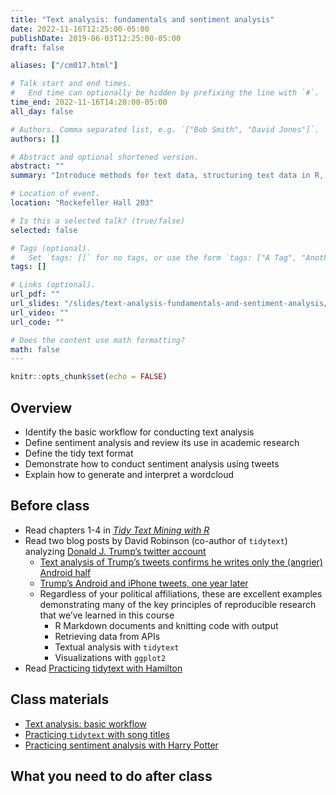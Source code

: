 ```yaml
---
title: "Text analysis: fundamentals and sentiment analysis"
date: 2022-11-16T12:25:00-05:00
publishDate: 2019-06-03T12:25:00-05:00
draft: false

aliases: ["/cm017.html"]

# Talk start and end times.
#   End time can optionally be hidden by prefixing the line with `#`.
time_end: 2022-11-16T14:20:00-05:00
all_day: false

# Authors. Comma separated list, e.g. `["Bob Smith", "David Jones"]`.
authors: []

# Abstract and optional shortened version.
abstract: ""
summary: "Introduce methods for text data, structuring text data in R, and conducting exploratory analysis."

# Location of event.
location: "Rockefeller Hall 203"

# Is this a selected talk? (true/false)
selected: false

# Tags (optional).
#   Set `tags: []` for no tags, or use the form `tags: ["A Tag", "Another Tag"]` for one or more tags.
tags: []

# Links (optional).
url_pdf: ""
url_slides: "/slides/text-analysis-fundamentals-and-sentiment-analysis/"
url_video: ""
url_code: ""

# Does the content use math formatting?
math: false
---
```


```r
knitr::opts_chunk$set(echo = FALSE)
```

## Overview

* Identify the basic workflow for conducting text analysis
* Define sentiment analysis and review its use in academic research
* Define the tidy text format
* Demonstrate how to conduct sentiment analysis using tweets
* Explain how to generate and interpret a wordcloud

## Before class

* Read chapters 1-4 in [*Tidy Text Mining with R*](http://tidytextmining.com/)
* Read two blog posts by David Robinson (co-author of `tidytext`) analyzing [Donald J. Trump's twitter account](https://twitter.com/realdonaldtrump)
    * [Text analysis of Trump's tweets confirms he writes only the (angrier) Android half](http://varianceexplained.org/r/trump-tweets/)
    * [Trump's Android and iPhone tweets, one year later](http://varianceexplained.org/r/trump-followup/)
    * Regardless of your political affiliations, these are excellent examples demonstrating many of the key principles of reproducible research that we've learned in this course
        * R Markdown documents and knitting code with output
        * Retrieving data from APIs
        * Textual analysis with `tidytext`
        * Visualizations with `ggplot2`
* Read [Practicing tidytext with Hamilton](/notes/hamilton/)

## Class materials

* [Text analysis: basic workflow](/notes/text-analysis-workflow/)
* [Practicing `tidytext` with song titles](/notes/song-titles-exercise/)
* [Practicing sentiment analysis with Harry Potter](/notes/harry-potter-exercise/)

## What you need to do after class
